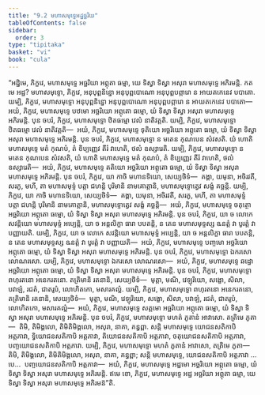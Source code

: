 ```yaml
---
title: "9.2 មហាសមុទ្ទេអដ្ឋច្ឆរិយ"
tableOfContents: false
sidebar:
  order: 3
type: "tipitaka"
basket: "vi"
book: "cula"
---
```



<DynamicBreadcrumb />

<Division number="384" book="cula">

<Paragraph number="1859" book="cula">
“អដ្ឋិមេ, ភិក្ខវេ, មហាសមុទ្ទេ អច្ឆរិយា អព្ភុតា ធម្មា, យេ ទិស្វា ទិស្វា អសុរា មហាសមុទ្ទេ អភិរមន្តិ. កតមេ អដ្ឋ?
</Paragraph>

<Paragraph number="1860" book="cula">
មហាសមុទ្ទោ, ភិក្ខវេ, អនុបុព្ពនិន្នោ អនុបុព្ពបោណោ អនុបុព្ពបព្ភារោ ន អាយតកេនេវ បបាតោ. យម្បិ, ភិក្ខវេ, មហាសមុទ្ទោ អនុបុព្ពនិន្នោ អនុបុព្ពបោណោ អនុបុព្ពបព្ភារោ ន អាយតកេនេវ បបាតោ—  អយំ, ភិក្ខវេ, មហាសមុទ្ទេ បឋមោ អច្ឆរិយោ អព្ភុតោ ធម្មោ, យំ ទិស្វា ទិស្វា អសុរា មហាសមុទ្ទេ អភិរមន្តិ.
</Paragraph>

<Paragraph number="1861" book="cula">
បុន ចបរំ, ភិក្ខវេ, មហាសមុទ្ទោ ឋិតធម្មោ វេលំ នាតិវត្តតិ. យម្បិ, ភិក្ខវេ, មហាសមុទ្ទោ ឋិតធម្មោ វេលំ នាតិវត្តតិ—  អយំ, ភិក្ខវេ, មហាសមុទ្ទេ ទុតិយោ អច្ឆរិយោ អព្ភុតោ ធម្មោ, យំ ទិស្វា ទិស្វា អសុរា មហាសមុទ្ទេ អភិរមន្តិ.
</Paragraph>

<Paragraph number="1862" book="cula">
បុន ចបរំ, ភិក្ខវេ, មហាសមុទ្ទោ ន មតេន កុណបេន សំវសតិ. យំ ហោតិ មហាសមុទ្ទេ មតំ កុណបំ, តំ ខិប្បញ្ញេវ តីរំ វាហេតិ, ថលំ ឧស្សារេតិ. យម្បិ, ភិក្ខវេ, មហាសមុទ្ទោ ន មតេន កុណបេន សំវសតិ, យំ ហោតិ មហាសមុទ្ទេ មតំ កុណបំ, តំ ខិប្បញ្ញេវ តីរំ វាហេតិ, ថលំ ឧស្សារេតិ—  អយំ, ភិក្ខវេ, មហាសមុទ្ទេ តតិយោ អច្ឆរិយោ អព្ភុតោ ធម្មោ, យំ ទិស្វា ទិស្វា អសុរា មហាសមុទ្ទេ អភិរមន្តិ.
</Paragraph>

<Paragraph number="1863" book="cula">
បុន ចបរំ, ភិក្ខវេ, យា កាចិ មហានទិយោ, សេយ្យថិទំ—  គង្គា, យមុនា, អចិរវតី, សរភូ, មហី, តា មហាសមុទ្ទំ បត្តា ជហន្តិ បុរិមានិ នាមគោត្តានិ, មហាសមុទ្ទោត្វេវ សង្ខំ គច្ឆន្តិ. យម្បិ, ភិក្ខវេ, យា កាចិ មហានទិយោ, សេយ្យថិទំ—  គង្គា, យមុនា, អចិរវតី, សរភូ, មហី, តា មហាសមុទ្ទំ បត្តា ជហន្តិ បុរិមានិ នាមគោត្តានិ, មហាសមុទ្ទោត្វេវ សង្ខំ គច្ឆន្តិ—  អយំ, ភិក្ខវេ, មហាសមុទ្ទេ ចតុត្ថោ អច្ឆរិយោ អព្ភុតោ ធម្មោ, យំ ទិស្វា ទិស្វា អសុរា មហាសមុទ្ទេ អភិរមន្តិ.
</Paragraph>

<Paragraph number="1864" book="cula">
បុន ចបរំ, ភិក្ខវេ, យា ច លោកេ សវន្តិយោ មហាសមុទ្ទំ អប្បេន្តិ, យា ច អន្តលិក្ខា ធារា បបតន្តិ, ន តេន មហាសមុទ្ទស្ស ឩនត្តំ វា បូរត្តំ វា បញ្ញាយតិ. យម្បិ, ភិក្ខវេ, យា ច លោកេ សវន្តិយោ មហាសមុទ្ទំ អប្បេន្តិ, យា ច អន្តលិក្ខា ធារា បបតន្តិ, ន តេន មហាសមុទ្ទស្ស ឩនត្តំ វា បូរត្តំ វា បញ្ញាយតិ—  អយំ, ភិក្ខវេ, មហាសមុទ្ទេ បញ្ចមោ អច្ឆរិយោ អព្ភុតោ ធម្មោ, យំ ទិស្វា ទិស្វា អសុរា មហាសមុទ្ទេ អភិរមន្តិ.
</Paragraph>

<Paragraph number="1865" book="cula">
បុន ចបរំ, ភិក្ខវេ, មហាសមុទ្ទោ ឯករសោ លោណរសោ. យម្បិ, ភិក្ខវេ, មហាសមុទ្ទោ ឯករសោ លោណរសោ—  អយំ, ភិក្ខវេ, មហាសមុទ្ទេ ឆដ្ឋោ អច្ឆរិយោ អព្ភុតោ ធម្មោ, យំ ទិស្វា ទិស្វា អសុរា មហាសមុទ្ទេ អភិរមន្តិ.
</Paragraph>

<Paragraph number="1866" book="cula">
បុន ចបរំ, ភិក្ខវេ, មហាសមុទ្ទោ ពហុរតនោ អនេករតនោ. តត្រិមានិ រតនានិ, សេយ្យថិទំ—  មុត្តា, មណិ, វេឡុរិយោ, សង្ខោ, សិលា, បវាឡំ, រជតំ, ជាតរូបំ, លោហិតកោ, មសារគល្លំ. យម្បិ, ភិក្ខវេ, មហាសមុទ្ទោ ពហុរតនោ អនេករតនោ, តត្រិមានិ រតនានិ, សេយ្យថិទំ—  មុត្តា, មណិ, វេឡុរិយោ, សង្ខោ, សិលា, បវាឡំ, រជតំ, ជាតរូបំ, លោហិតកោ, មសារគល្លំ—  អយំ, ភិក្ខវេ, មហាសមុទ្ទេ សត្តមោ អច្ឆរិយោ អព្ភុតោ ធម្មោ, យំ ទិស្វា ទិស្វា អសុរា មហាសមុទ្ទេ អភិរមន្តិ.
</Paragraph>

<Paragraph number="1867" book="cula">
បុន ចបរំ, ភិក្ខវេ, មហាសមុទ្ទោ មហតំ ភូតានំ អាវាសោ. តត្រិមេ ភូតា—  តិមិ, តិមិង្គលោ, តិមិតិមិង្គលោ, អសុរា, នាគា, គន្ធព្ពា. សន្តិ មហាសមុទ្ទេ យោជនសតិកាបិ អត្តភាវា, ទ្វិយោជនសតិកាបិ អត្តភាវា, តិយោជនសតិកាបិ អត្តភាវា, ចតុយោជនសតិកាបិ អត្តភាវា, បញ្ចយោជនសតិកាបិ អត្តភាវា. យម្បិ, ភិក្ខវេ, មហាសមុទ្ទោ មហតំ ភូតានំ អាវាសោ, តត្រិមេ ភូតា—  តិមិ, តិមិង្គលោ, តិមិតិមិង្គលោ, អសុរា, នាគា, គន្ធព្ពា; សន្តិ មហាសមុទ្ទេ, យោជនសតិកាបិ អត្តភាវា …បេ…  បញ្ចយោជនសតិកាបិ អត្តភាវា—  អយំ, ភិក្ខវេ, មហាសមុទ្ទេ អដ្ឋមោ អច្ឆរិយោ អព្ភុតោ ធម្មោ, យំ ទិស្វា ទិស្វា អសុរា មហាសមុទ្ទេ អភិរមន្តិ. ឥមេ ខោ, ភិក្ខវេ, មហាសមុទ្ទេ អដ្ឋ អច្ឆរិយា អព្ភុតា ធម្មា, យេ ទិស្វា ទិស្វា អសុរា មហាសមុទ្ទេ អភិរមន៑”តិ.
</Paragraph>
</Division>